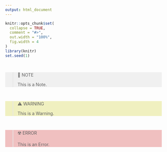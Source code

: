 ```yaml
---
output: html_document
---
```


```r
knitr::opts_chunk$set(
  collapse = TRUE,
  comment = "#>",
  out.width = "100%",
  fig.width = 4
)
library(knitr)
set.seed(1)
```

&nbsp;

<div style="background-color:rgba(200, 200, 200, 0.25);">
  > 📑 NOTE
  >
  > This is a Note.
</div>

&nbsp;

<div style="background-color:rgba(200, 200, 10, 0.25);">
> ⚠️ WARNING
>
> This is a Warning.
</div>

&nbsp;

<div style="background-color:rgba(200, 10, 10, 0.25);">
> ☢️ ERROR
>
> This is an Error.
</div>

&nbsp;